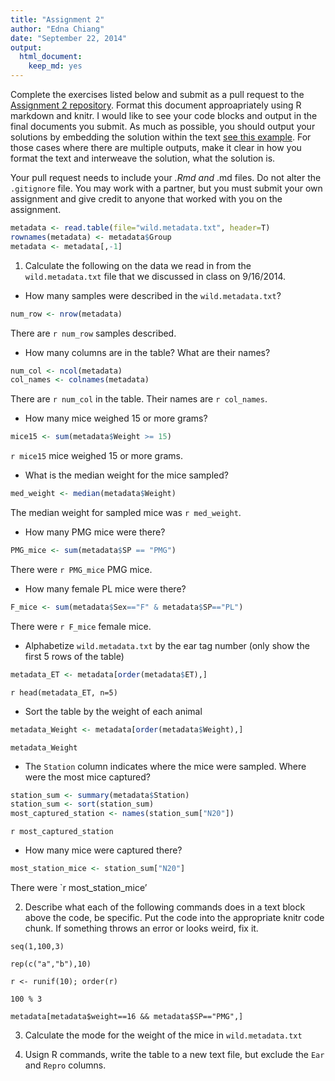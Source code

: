 ```yaml
---
title: "Assignment 2"
author: "Edna Chiang"
date: "September 22, 2014"
output:
  html_document:
    keep_md: yes
---
```


Complete the exercises listed below and submit as a pull request to the [Assignment 2 repository](http://www.github.com/microbialinformatics/assignment02).  Format this document approapriately using R markdown and knitr. I would like to see your code blocks and output in the final documents you submit. As much as possible, you should output your solutions by embedding the solution within the text [see this example](https://github.com/microbialinformatics/assignment02/blob/master/example.Rmd). For those cases where there are multiple outputs, make it clear in how you format the text and interweave the solution, what the solution is.

Your pull request needs to include your *.Rmd and *.md files. Do not alter the `.gitignore` file. You may work with a partner, but you must submit your own assignment and give credit to anyone that worked with you on the assignment.

```r
metadata <- read.table(file="wild.metadata.txt", header=T)
rownames(metadata) <- metadata$Group
metadata <- metadata[,-1]
```

1.  Calculate the following on the data we read in from the `wild.metadata.txt` file that we discussed in class on 9/16/2014.

  * How many samples were described in the `wild.metadata.txt`?
  
  ```r
  num_row <- nrow(metadata)
  ```
  
  There are `r num_row` samples described.
  
  
  * How many columns are in the table? What are their names?
  
  
  ```r
  num_col <- ncol(metadata)
  col_names <- colnames(metadata)
  ```
  
  There are `r num_col` in the table.
  Their names are `r col_names`.
  
  
  * How many mice weighed 15 or more grams?
  
  ```r
  mice15 <- sum(metadata$Weight >= 15)
  ```
  
  `r mice15` mice weighed 15 or more grams.
  
  
  * What is the median weight for the mice sampled?
  
  ```r
  med_weight <- median(metadata$Weight)
  ```
  
  The median weight for sampled mice was `r med_weight`.
  
  
  * How many PMG mice were there?
  
  ```r
  PMG_mice <- sum(metadata$SP == "PMG")
  ```
  
  There were `r PMG_mice` PMG mice.
  
  
  * How many female PL mice were there?
  
  ```r
  F_mice <- sum(metadata$Sex=="F" & metadata$SP=="PL")
  ```
  
  There were `r F_mice` female mice.
  
  
  * Alphabetize `wild.metadata.txt` by the ear tag number (only show the first 5 rows of the table)
  
  ```r
  metadata_ET <- metadata[order(metadata$ET),]
  ```
  
  `r head(metadata_ET, n=5)`
  
  
  * Sort the table by the weight of each animal
  
  ```r
  metadata_Weight <- metadata[order(metadata$Weight),]
  ```
  
  `metadata_Weight`
  
  
  * The `Station` column indicates where the mice were sampled. Where were the most mice captured?
  
  ```r
  station_sum <- summary(metadata$Station)
  station_sum <- sort(station_sum)
  most_captured_station <- names(station_sum["N20"])
  ```
  
  `r most_captured_station`
  
  
  * How many mice were captured there?
  
  ```r
  most_station_mice <- station_sum["N20"]
  ```
  
  There were `r most_station_mice'


2.	Describe what each of the following commands does in a text block above the code, be specific. Put the code into the appropriate knitr code chunk. If something throws an error or looks weird, fix it.

```
seq(1,100,3)
```

```
rep(c("a","b"),10)
```

```
r <- runif(10); order(r)
```

```
100 % 3
```

```
metadata[metadata$weight==16 && metadata$SP=="PMG",]
```


3.	Calculate the mode for the weight of the mice in `wild.metadata.txt`


4.	Usign R commands, write the table to a new text file, but exclude the `Ear` and `Repro` columns.

